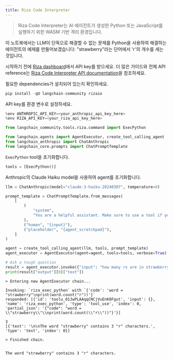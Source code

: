 ```yaml
---
title: Riza Code Interpreter
---
```


> Riza Code Interpreter는 AI 에이전트가 생성한 Python 또는 JavaScript를 실행하기 위한 WASM 기반 격리 환경입니다.

이 노트북에서는 LLM이 단독으로 해결할 수 없는 문제를 Python을 사용하여 해결하는 에이전트의 예제를 만들어보겠습니다:
"strawberry"라는 단어에서 'r'의 개수를 세는 것입니다.

시작하기 전에 [Riza dashboard](https://dashboard.riza.io)에서 API key를 받으세요. 더 많은 가이드와 전체 API reference는
[Riza Code Interpreter API documentation](https://docs.riza.io)을 참조하세요.

필요한 dependencies가 설치되어 있는지 확인하세요.

```python
pip install -qU langchain-community rizaio
```

API key를 환경 변수로 설정하세요.

```python
%env ANTHROPIC_API_KEY=<your_anthropic_api_key_here>
%env RIZA_API_KEY=<your_riza_api_key_here>
```

```python
from langchain_community.tools.riza.command import ExecPython
```

```python
from langchain.agents import AgentExecutor, create_tool_calling_agent
from langchain_anthropic import ChatAnthropic
from langchain_core.prompts import ChatPromptTemplate
```

`ExecPython` tool을 초기화합니다.

```python
tools = [ExecPython()]
```

Anthropic의 Claude Haiku model을 사용하여 agent를 초기화합니다.

```python
llm = ChatAnthropic(model="claude-3-haiku-20240307", temperature=0)

prompt_template = ChatPromptTemplate.from_messages(
    [
        (
            "system",
            "You are a helpful assistant. Make sure to use a tool if you need to solve a problem.",
        ),
        ("human", "{input}"),
        ("placeholder", "{agent_scratchpad}"),
    ]
)

agent = create_tool_calling_agent(llm, tools, prompt_template)
agent_executor = AgentExecutor(agent=agent, tools=tools, verbose=True)
```

```python
# Ask a tough question
result = agent_executor.invoke({"input": "how many rs are in strawberry?"})
print(result["output"][0]["text"])
```

```output
> Entering new AgentExecutor chain...

Invoking: `riza_exec_python` with `{'code': 'word = "strawberry"\nprint(word.count("r"))'}`
responded: [{'id': 'toolu_01JwPLAAqqCNCjVuEnK8Fgut', 'input': {}, 'name': 'riza_exec_python', 'type': 'tool_use', 'index': 0, 'partial_json': '{"code": "word = \\"strawberry\\"\\nprint(word.count(\\"r\\"))"}'}]

3
[{'text': '\n\nThe word "strawberry" contains 3 "r" characters.', 'type': 'text', 'index': 0}]

> Finished chain.


The word "strawberry" contains 3 "r" characters.
```